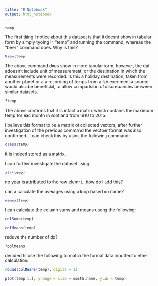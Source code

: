 ```yaml
---
title: "R Notebook"
output: html_notebook
---
```


```r
temp

```
The first thing I notice about this dataset is that it doesnt show in tabular form by simply tyoing in "temp" and running the command, whereas the "beer" command does. Why is this?

```r
View(temp)
```

The above command does show in more tabular form, however, the dat adoesn't include unit of measurement, or the destination in which the measurements were recorded. Is this a holiday destination, taken from another planet or a a recording of temps from a lab exeriment.a source would also be beneficial, to allow comparision of discrepancies between similar datasets.

```r
?temp
```

The above confirms that it is infact a matrix which contains the maximum temp for eac month in scotland from 1910 to 2015.

I believe this format to be a matrix of collected vectors, after further investigation of the previous command the vectoer format was also confirmed.. I can check this by using the following command:
```r
class(temp)
```
it is indeed stored as a matrix.

I can further investigate the dataset using:
```r
str(temp)
```
no year is attributed to the row elemnt...how do I add this?

can a calculate the averages using a loop based on name?
```r
names(temp)
```
 I can calculate the column sums and means usong the following:
```r
colSums(temp)
```
 
```r
colMeans(temp)
```

reduve the number of dp?
```r
?colMeans
```

decided to use the following to match the format data inputted to ethe calculation:
```r
round(colMeans(temp), digits = 1)
```
```r
plot(temp[1,], yrange = xlab = month.name, ylab = temp)
```

